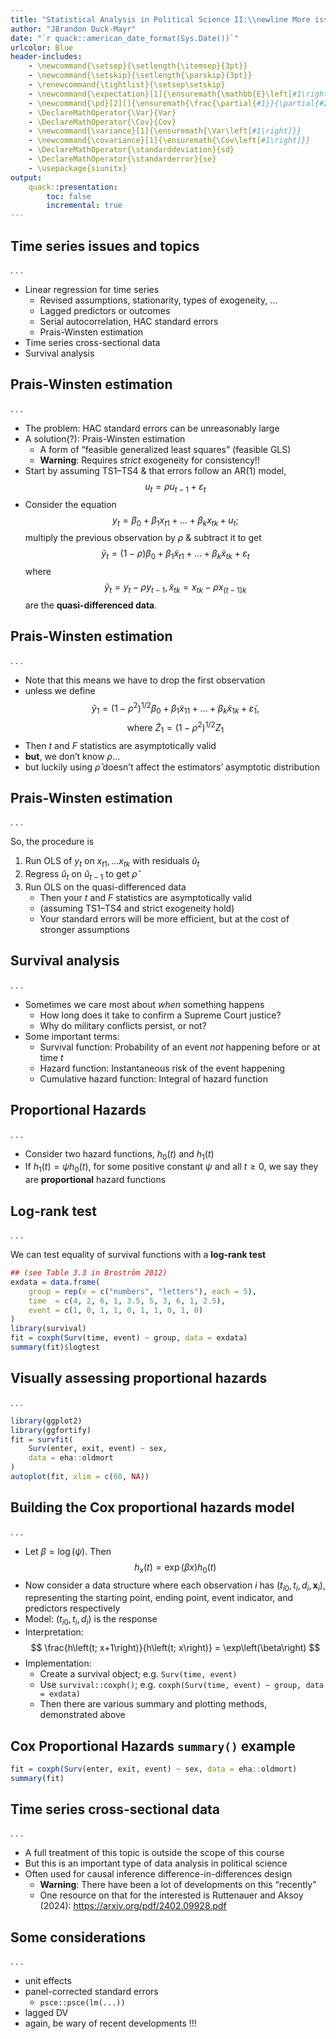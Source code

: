 ```yaml
---
title: "Statistical Analysis in Political Science II:\\newline More issues in modeling time series"
author: "JBrandon Duck-Mayr"
date: "`r quack::american_date_format(Sys.Date())`"
urlcolor: Blue
header-includes:
    - \newcommand{\setsep}{\setlength{\itemsep}{3pt}}
    - \newcommand{\setskip}{\setlength{\parskip}{3pt}}
    - \renewcommand{\tightlist}{\setsep\setskip}
    - \newcommand{\expectation}[1]{\ensuremath{\mathbb{E}\left[#1\right]}}
    - \newcommand{\pd}[2][]{\ensuremath{\frac{\partial{#1}}{\partial{#2}}}}
    - \DeclareMathOperator{\Var}{Var}
    - \DeclareMathOperator{\Cov}{Cov}
    - \newcommand{\variance}[1]{\ensuremath{\Var\left[#1\right]}}
    - \newcommand{\covariance}[1]{\ensuremath{\Cov\left[#1\right]}}
    - \DeclareMathOperator{\standarddeviation}{sd}
    - \DeclareMathOperator{\standarderror}{se}
    - \usepackage{siunitx}
output:
    quack::presentation:
        toc: false
        incremental: true
---
```


<!--
Topics:
* Prais-Winsten
* Cox Proportional Hazards
-->

## Time series issues and topics

. . .

- Linear regression for time series
  + Revised assumptions, stationarity, types of exogeneity, ...
  + Lagged predictors or outcomes
  + Serial autocorrelation, HAC standard errors
  + Prais-Winsten estimation
- Time series cross-sectional data
- Survival analysis

## Prais-Winsten estimation

. . .

- The problem: HAC standard errors can be unreasonably large
- A solution(?): Prais-Winsten estimation
  + A form of "feasible generalized least squares" (feasible GLS)
  + **Warning**: Requires *strict* exogeneity for consistency!!
- Start by assuming TS1--TS4 & that errors follow an AR(1) model,
  $$ u_t = \rho u_{t-1} + \varepsilon_t $$
- Consider the equation $$ y_t = \beta_0 + \beta_1 x_{t1} + \dots + \beta_k x_{tk} + u_t; $$ multiply the previous observation by $\rho$ & subtract it to get $$ \tilde{y}_t = (1 - \rho) \beta_0 + \beta_1 \tilde{x}_{t1} + \dots + \beta_k \tilde{x}_{tk} + \varepsilon_t $$ where $$ \tilde{y}_t = y_t - \rho y_{t-1}, \tilde{x}_{tk} = x_{tk} - \rho x_{(t-1)k} $$ are the **quasi-differenced data**.

## Prais-Winsten estimation

. . .

- Note that this means we have to drop the first observation\invisible<1-2>{,}
- unless we define $$ \tilde{y}_1 = (1 - \rho^2)^{1/2} \beta_0 + \beta_1 \tilde{x}_{11} + \dots + \beta_k \tilde{x}_{1k} + \tilde{\varepsilon}_1, $$ $$ \text{where } \tilde{Z}_1 = (1 - \rho^2)^{1/2} Z_1 $$
- Then $t$ and $F$ statistics are asymptotically valid
- **but**, we don't know $\rho$...
- but luckily using $\hat{\rho}$ doesn't affect the estimators' asymptotic distribution

## Prais-Winsten estimation

. . .

So, the procedure is

1. Run OLS of $y_t$ on $x_{t1}, \dots x_{tk}$ with residuals $\hat{u}_t$
2. Regress $\hat{u}_t$ on $\hat{u}_{t-1}$ to get $\hat{\rho}$
3. Run OLS on the quasi-differenced data
   - Then your $t$ and $F$ statistics are asymptotically valid
   - (assuming TS1--TS4 and strict exogeneity hold)
   - Your standard errors will be more efficient,
     but at the cost of stronger assumptions

## Survival analysis

. . .

- Sometimes we care most about *when* something happens
  + How long does it take to confirm a Supreme Court justice?
  + Why do military conflicts persist, or not?
- Some important terms:
  + Survival function: Probability of an event *not* happening before or at time $t$
  + Hazard function: Instantaneous risk of the event happening
  + Cumulative hazard function: Integral of hazard function

## Proportional Hazards

. . .

- Consider two hazard functions, $h_0\left(t\right)$ and $h_1\left(t\right)$
- If $h_1\left(t\right) = \psi h_0\left(t\right)$, for some positive constant $\psi$ and all $t \geq 0$, we say they are **proportional** hazard functions

## Log-rank test

. . .

We can test equality of survival functions with a **log-rank test**

```r
## (see Table 3.3 in Broström 2012)
exdata = data.frame(
    group = rep(x = c("numbers", "letters"), each = 5),
    time  = c(4, 2, 6, 1, 3.5, 5, 3, 6, 1, 2.5),
    event = c(1, 0, 1, 1, 0, 1, 1, 0, 1, 0)
)
library(survival)
fit = coxph(Surv(time, event) ~ group, data = exdata)
summary(fit)$logtest
```

## Visually assessing proportional hazards

. . .

```r
library(ggplot2)
library(ggfortify)
fit = survfit(
    Surv(enter, exit, event) ~ sex,
    data = eha::oldmort
)
autoplot(fit, xlim = c(60, NA))
```

## Building the Cox proportional hazards model

. . .

- Let $\beta = \log\left(\psi\right)$. Then $$ h_x\left(t\right) = \exp\left(\beta x\right) h_0\left(t\right) $$
- Now consider a data structure where each observation $i$ has $(t_{i0}, t_{i}, d_{i}, \mathbf{x}_i)$, representing the starting point, ending point, event indicator, and predictors respectively
- Model: $(t_{i0}, t_{i}, d_{i})$ is the response
- Interpretation: $$ \frac{h\left(t; x+1\right)}{h\left(t; x\right)} = \exp\left(\beta\right) $$
- Implementation:
  + Create a survival object; e.g. `Surv(time, event)`
  + Use `survival::coxph()`; e.g. `coxph(Surv(time, event) ~ group, data = exdata)`
  + Then there are various summary and plotting methods, demonstrated above

## Cox Proportional Hazards `summary()` example

\footnotesize

```r
fit = coxph(Surv(enter, exit, event) ~ sex, data = eha::oldmort)
summary(fit)
```

## Time series cross-sectional data

. . .

- A full treatment of this topic is outside the scope of this course
- But this is an important type of data analysis in political science
- Often used for causal inference difference-in-differences design
  + **Warning**: There have been a lot of developments on this "recently"
  + One resource on that for the interested is Ruttenauer and Aksoy (2024): <https://arxiv.org/pdf/2402.09928.pdf>

## Some considerations

. . .

- unit effects
- panel-corrected standard errors
  + `psce::psce(lm(...))`
- lagged DV
- again, be wary of recent developments !!!
